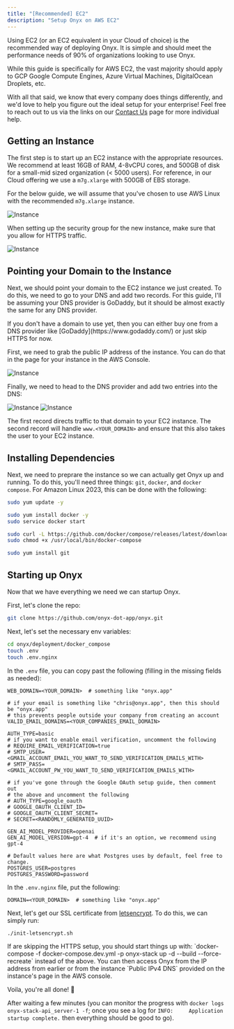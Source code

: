 ```yaml
---
title: "[Recommended] EC2"
description: "Setup Onyx on AWS EC2"
---
```


Using EC2 (or an EC2 equivalent in your Cloud of choice) is the recommended way of deploying Onyx.
It is simple and should meet the performance needs of 90% of organizations looking to use Onyx.

While this guide is specifically for AWS EC2, the vast majority should apply to
GCP Google Compute Engines, Azure Virtual Machines, DigitalOcean Droplets, etc.

With all that said, we know that every company does things differently, and we'd love to help you figure out
the ideal setup for your enterprise! Feel free to reach out to us via the links on our
[Contact Us](https://docs.onyx.app/contact_us) page for more individual help.

## Getting an Instance

The first step is to start up an EC2 instance with the appropriate resources. We recommend at least 16GB of RAM,
4-8vCPU cores, and 500GB of disk for a small-mid sized organization (< 5000 users). For reference, in our Cloud offering we use a `m7g.xlarge`
with 500GB of EBS storage.

For the below guide, we will assume that you've chosen to use AWS Linux with the recommended `m7g.xlarge` instance.

![Instance](/images/setup_guides/aws/Instance.png)

When setting up the security group for the new instance, make sure that you allow for HTTPS traffic.

![Instance](/images/setup_guides/aws/InstanceNetworking.png)

## Pointing your Domain to the Instance

Next, we should point your domain to the EC2 instance we just created. To do this, we need to go to your DNS and add two records.
For this guide, I'll be assuming your DNS provider is GoDaddy, but it should be almost exactly the same for any DNS provider.

<Info>
  If you don't have a domain to use yet, then you can either buy one from a DNS
  provider like [GoDaddy](https://www.godaddy.com/) or just skip HTTPS for now.
</Info>

First, we need to grab the public IP address of the instance. You can do that in the page for your instance in the
AWS Console.

![Instance](/images/setup_guides/aws/InstanceIp.png)

Finally, we need to head to the DNS provider and add two entries into the DNS:

![Instance](/images/setup_guides/aws/ARecord.png)
![Instance](/images/setup_guides/aws/CnameRecord.png)

The first record directs traffic to that domain to your EC2 instance. The second record will handle
`www.<YOUR_DOMAIN>` and ensure that this also takes the user to your EC2 instance.

## Installing Dependencies

Next, we need to preprare the instance so we can actually get Onyx up and running. To do this, you'll
need three things: `git`, `docker`, and `docker compose`. For Amazon Linux 2023, this can be done with the following:

```bash
sudo yum update -y

sudo yum install docker -y
sudo service docker start

sudo curl -L https://github.com/docker/compose/releases/latest/download/docker-compose-$(uname -s)-$(uname -m) -o /usr/local/bin/docker-compose
sudo chmod +x /usr/local/bin/docker-compose

sudo yum install git
```

## Starting up Onyx

Now that we have everything we need we can startup Onyx.

First, let's clone the repo:

```bash
git clone https://github.com/onyx-dot-app/onyx.git
```

Next, let's set the necessary env variables:

```bash
cd onyx/deployment/docker_compose
touch .env
touch .env.nginx
```

In the `.env` file, you can copy past the following (filling in the missing fields as needed):

```
WEB_DOMAIN=<YOUR_DOMAIN>  # something like "onyx.app"

# if your email is something like "chris@onyx.app", then this should be "onyx.app"
# this prevents people outside your company from creating an account
VALID_EMAIL_DOMAINS=<YOUR_COMPANIES_EMAIL_DOMAIN>

AUTH_TYPE=basic
# if you want to enable email verification, uncomment the following
# REQUIRE_EMAIL_VERIFICATION=true
# SMTP_USER=<GMAIL_ACCOUNT_EMAIL_YOU_WANT_TO_SEND_VERIFICATION_EMAILS_WITH>
# SMTP_PASS=<GMAIL_ACCOUNT_PW_YOU_WANT_TO_SEND_VERIFICATION_EMAILS_WITH>

# if you've gone through the Google OAuth setup guide, then comment out
# the above and uncomment the following
# AUTH_TYPE=google_oauth
# GOOGLE_OAUTH_CLIENT_ID=
# GOOGLE_OAUTH_CLIENT_SECRET=
# SECRET=<RANDOMLY_GENERATED_UUID>

GEN_AI_MODEL_PROVIDER=openai
GEN_AI_MODEL_VERSION=gpt-4  # if it's an option, we recommend using gpt-4

# Default values here are what Postgres uses by default, feel free to change.
POSTGRES_USER=postgres
POSTGRES_PASSWORD=password
```

In the `.env.nginx` file, put the following:

```
DOMAIN=<YOUR_DOMAIN>  # something like "onyx.app"
```

Next, let's get our SSL certificate from [letsencrypt](https://letsencrypt.org/). To do this, we can simply run:

```bash
./init-letsencrypt.sh
```

<Info>
  If are skipping the HTTPS setup, you should start things up with:
  `docker-compose -f docker-compose.dev.yml -p onyx-stack up -d --build
  --force-recreate` instead of the above. You can then access Onyx from the IP
  address from earlier or from the instance `Public IPv4 DNS` provided on the
  instance's page in the AWS console.
</Info>

Voila, you're all done! 🎉

After waiting a few minutes (you can monitor the progress with
`docker logs onyx-stack-api_server-1 -f`; once you see a log for
`INFO:     Application startup complete.` then everything should be good to go).
